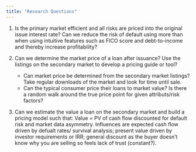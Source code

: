 ```yaml
---
title: "Research Questions"
---
```


1. Is the primary market efficient and all risks are priced into the original issue interest rate? Can we reduce the risk of default using more than when using intuitive features such as FICO score and debt-to-income and thereby increase profitability?

2. Can we determine the market price of a loan after issuance?  Use the listings on the secondary market to develop a pricing guide or tool? 
    - Can market price be determined from the secondary market listings?  Take regular downloads of the market and look for time until sale.  
    - Can the typical consumer price their loans to market value? Is there a random walk around the true price point for given attributs/risk factors?

2. Can we estimate the value a loan on the secondary market and build a pricing model such that: Value = PV of cash flow discounted for default risk and market data asymmetry.  Influences are expected cash flow driven by defualt rates/ survival analysis; present value driven by investor requirements or IRR; general discount as the buyer doesn't know why you are selling so feels lack of trust (constant?).